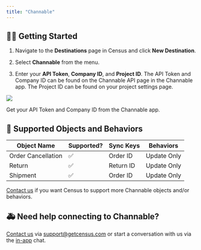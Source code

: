 ```yaml
---
title: "Channable"
---
```


## 🏃‍♀️ Getting Started

1. Navigate to the **Destinations** page in Census and click **New Destination**.

2. Select **Channable** from the menu.

3. Enter your **API Token**, **Company ID**, and **Project ID**. The API Token and Company ID can be found on the Channable API page in the Channable app. The Project ID can be found on your project settings page.

![](/images/destinations/channable.png)

Get your API Token and Company ID from the Channable app.

## 🔀 Supported Objects and Behaviors

| **Object Name**    | **Supported?** | **Sync Keys** | **Behaviors** |
| ------------------ | -------------- | ------------- | ------------- |
| Order Cancellation | ✅              | Order ID      | Update Only   |
| Return             | ✅              | Return ID     | Update Only   |
| Shipment           | ✅              | Order ID      | Update Only   |

[Contact us](mailto:support@getcensus.com) if you want Census to support more Channable objects and/or behaviors.

## 🚑 Need help connecting to Channable?

[Contact us](mailto:support@getcensus.com) via support@getcensus.com or start a conversation with us via the [in-app](https://app.getcensus.com) chat.